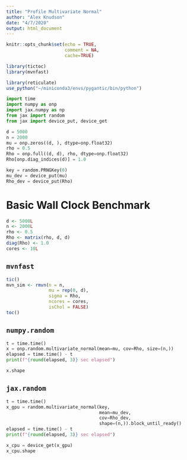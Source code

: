 ```yaml
---
title: "Profile Multivariate Normal"
author: "Alex Knudson"
date: "4/7/2020"
output: html_document
---
```


```r
knitr::opts_chunk$set(echo = TRUE,
                      comment = NA,
                      cache=TRUE)

library(tictoc)
library(mvnfast)

library(reticulate)
use_python("~/miniconda3/envs/pygantic/bin/python")
```


```python
import time
import numpy as onp
import jax.numpy as np
from jax import random
from jax import device_put, device_get

d = 5000
n = 2000
mu = onp.zeros((d, ), dtype=onp.float32)
rho = 0.5
Rho = onp.full((d, d), rho, dtype=onp.float32)
Rho[onp.diag_indices(d)] = 1.0

key = random.PRNGKey(0)
mu_dev = device_put(mu)
Rho_dev = device_put(Rho)
```


# Basic Wall Clock Benchmark

```r
d <- 5000L
n <- 2000L
rho <- 0.5
Rho <- matrix(rho, d, d)
diag(Rho) <- 1.0
cores <- 10L
```


## `mvnfast`

```r
tic()
mvn_sim <- rmvn(n = n,
                mu = rep(0, d),
                sigma = Rho,
                ncores = cores,
                isChol = FALSE)
toc()
```

## `numpy.random`

```python
t = time.time()
x = onp.random.multivariate_normal(mean=mu, cov=Rho, size=(n,))
elapsed = time.time() - t
print(f"{round(elapsed, 3)} sec elapsed")
```

```python
x.shape
```


## `jax.random`

```python
t = time.time()
x_gpu = random.multivariate_normal(key, 
                                   mean=mu_dev, 
                                   cov=Rho_dev, 
                                   shape=(n,)).block_until_ready()
elapsed = time.time() - t
print(f"{round(elapsed, 3)} sec elapsed")
```

```python
x_cpu = device_get(x_gpu)
x_cpu.shape
```

